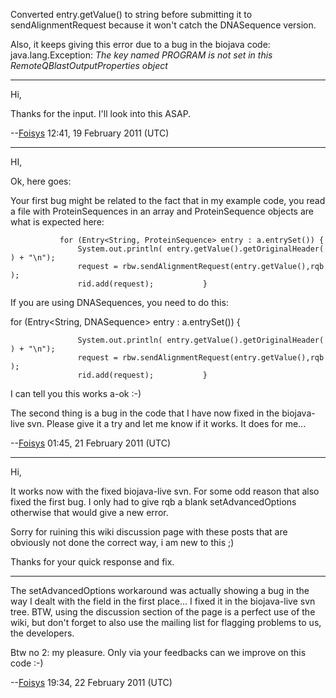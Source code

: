 Converted entry.getValue() to string before submitting it to sendAlignmentRequest because it won't catch the DNASequence version.

Also, it keeps giving this error due to a bug in the biojava code: java.lang.Exception: ''The key named PROGRAM is not set in this RemoteQBlastOutputProperties object''

------------------

Hi,

Thanks for the input. I'll look into this ASAP.

--[[User:Foisys|Foisys]] 12:41, 19 February 2011 (UTC)

------------------

HI,

Ok, here goes: 

Your first bug might be related to the fact that in my example code, you read a file with ProteinSequences in an array and ProteinSequence objects are what is expected here:

<java>
			for (Entry<String, ProteinSequence> entry : a.entrySet()) {
				System.out.println( entry.getValue().getOriginalHeader() + "\n");
				request = rbw.sendAlignmentRequest(entry.getValue(),rqb);
				rid.add(request);			}
</java>

If you are using DNASequences, you need to do this:

<java>			for (Entry<String, DNASequence> entry : a.entrySet()) {
				System.out.println( entry.getValue().getOriginalHeader() + "\n");
				request = rbw.sendAlignmentRequest(entry.getValue(),rqb);
				rid.add(request);			}
</java>

I can tell you this works a-ok :-)

The second thing is a bug in the code that I have now fixed in the biojava-live svn. Please give it a try and let me know if it works. It does for me...

--[[User:Foisys|Foisys]] 01:45, 21 February 2011 (UTC)

--------------

Hi,

It works now with the fixed biojava-live svn. For some odd reason that also fixed the first bug. I only had to give rqb a blank setAdvancedOptions otherwise that would give a new error.

Sorry for ruining this wiki discussion page with these posts that are obviously not done the correct way, i am new to this ;)

Thanks for your quick response and fix.

--------------

The setAdvancedOptions workaround was actually showing a bug in the way I dealt with the field in the first place... I fixed it in the biojava-live svn tree. BTW, using the discussion section of the page is a perfect use of the wiki, but don't forget to also use the mailing list for flagging problems to us, the developers.

Btw no 2: my pleasure. Only via your feedbacks can we improve on this code :-)

--[[User:Foisys|Foisys]] 19:34, 22 February 2011 (UTC)